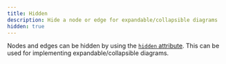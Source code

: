 ```yaml
---
title: Hidden
description: Hide a node or edge for expandable/collapsible diagrams
hidden: true
---
```


Nodes and edges can be hidden by using the [`hidden` attribute](/api-reference/types/node). This can be used for implementing expandable/collapsible diagrams.

<RemoteCodeViewer route="examples/nodes/hidden" framework="react" />
